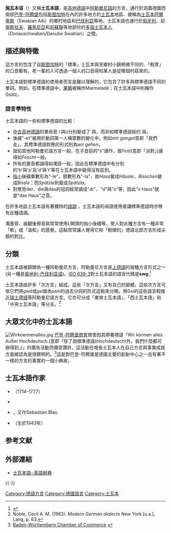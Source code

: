 {{Infobox Language
|name = 士瓦本語
|nativename = Schwäbisch<ref name="ethnologue">{{Cite web |url=http://www.ethnologue.com/show_language.asp?code=swg |title=Ethnologue entry |access-date=2011-01-02 |archive-date=2012-09-29 |archive-url=https://web.archive.org/web/20120929065816/http://www.ethnologue.com/show_language.asp?code=swg |dead-url=no }}</ref>
|states = [[德國|德國]]<ref name="ethnologue" />
|speakers= 819,000 <ref name="ethnologue" />
|familycolor = Indo-European
|fam2 = [[日爾曼語族|日爾曼語族]]
|fam3 = [[西日耳曼語支|西日耳曼語支]]
|fam4 = [[高地德語|高地德語]]
|fam5 = [[阿勒曼尼語|阿勒曼尼語]]<ref name="ethnologue" />
|script = [[拉丁字母|拉丁字母]]之德語變體
|nation = 
|iso3 = swg
|pronunciation=|region=|date=2006|iso1=|iso2=|fam1=|vitality=}}
'''施瓦本语'''（{{Audio|Schwäbisch.ogg|''Schwäbisch''}}）又稱'''士瓦本語'''，是[[高地德語|高地德語]]中[[阿勒曼尼語|阿勒曼尼語]]的方言，通行於涵蓋德國西南部[[巴登-符腾堡|巴登-符腾堡]]包括[[斯图加特|斯图加特]]在內的許多地方的[[士瓦本|士瓦本]]地區、被稱為[[士瓦本阿爾卑斯|士瓦本阿爾卑斯]]（Swabian Alb）的鄉村地區和[[巴伐利亞|巴伐利亞]]等地，士瓦本語也通行於[[匈牙利|匈牙利]]、前[[南斯拉夫|南斯拉夫]]、[[羅馬尼亞|羅馬尼亞]]和[[前蘇聯|前蘇聯]]等地部份的[[多瑙士瓦本人|多瑙士瓦本人]]（Donauschwaben/Danube Swabian）之間。

== 描述與特徵 ==
這方言的包含了自[[斯图加特|斯图加特]]的「標準」士瓦本與至鄉村小鎮稍微不同的、「較厚」的口音都有。老一輩的人可透過一個人的口音得知某人是從哪個村莊來的。

士瓦本語對標準德語的使用者而言是難以理解的，它包含了許多與標準德語不同的單詞。例如，在標準德語中，[[果醬|果醬]]被稱作Marmelade；在士瓦本語中則稱作Gsälz。

=== 語言學特性 ===
士瓦本語的一些和標準德語的比較：{{Citation needed|date=January 2009}}
* [[中古高地德語|中古高地德語]]的單母音 ''î'' 與''û''分別變成了{{IPA|[e͡i]}} 與{{IPA|[o͡u]}}，而非如標準德語般的{{IPA|[a͡ɪ]}} 與{{IPA|[a͡ʊ]}}。
* 後綴"-et"被用於動詞第一人稱眾數的變化中，例如''mir ganget''意即「我們走」，其標準德語對應的形式則為''wir gehen''。
* 就如其他阿勒曼尼語方言一般，在子音前的"s"讀作{{IPA|[ʃ]}}，故''Fest''(意即「派對」)讀得如''Fescht''一般。
* 所有的塞音都讀得如濁音一般，因此在標準德語中有分別的'b'與'p'及'd'與't'等在士瓦本語中變得沒有區別。 
* [[指小|指小]]後綴單數形為"-le"，眾數形為"-la"，故''Haus''變成''Häusle''，''Bisschen''變成''Bissle''；而''Spätzle''則變成''Spätzla''。
* 對應至der、die與das的冠詞經常讀成"dr"、"d"與"s"等，因此"s Haus"就是"das Haus"之意。
 
在許多地區士瓦本語有著獨特的[[語調|語調]]<!--Intonation-->，士瓦本語的母語使用者講標準德語時亦帶有此種語調。

濁塞音、齒齦後擦音與常常使用L開頭的指小後綴等，使人對此種方言有一種非常「軟」或「溫和」的感覺，這點常常讓人覺得它和「較硬的」德語北部方言形成尖銳的對比。

== 分類 ==
士瓦本語被歸類為一種阿勒曼尼方言，阿勒曼尼方言是[[上德語|上德語]]的兩種方言形式之一(另一種是[[奥地利-巴伐利亚语|奥地利-巴伐利亚语]])。[[ISO_639-3|ISO 639-3]]對士瓦本語的語言代碼是'''swg'''.<ref>{{Cite web |url=http://www.sil.org/iso639-3/documentation.asp?id=swg |title=Code for Swabian German (swg) |access-date=2011-01-02 |archive-date=2012-12-21 |archive-url=https://web.archive.org/web/20121221131047/http://www.sil.org/iso639-3/documentation.asp?id=swg |dead-url=no }}</ref>


士瓦本語由許多「次方言」組成，這些「次方言」又有自己的變體。這些次方言可依它們用''gwä''或''gsi''做為sein的過去分詞的形式這點來分類。用Gsi的這些語言較接近[[瑞士德語|瑞士德語]]等阿勒曼尼語方言。它亦可分成「東南士瓦本語」、「西士瓦本語」和「中央士瓦本語」等分支。<ref>Noble, Cecil A. M. (1983). ''Modern German dialects'' New York [u.a.], Lang, p. 63.</ref>

== 大眾文化中的士瓦本語 ==
[[Image:Wirkoennenalles.jpg|thumb]]
[[巴登-符腾堡|巴登-符腾堡]][[商會|商會]]商會因其帶著標語「Wir können alles. Außer Hochdeutsch.(意即「除了說標準德語(Hochdeutsch)外，我們什麼都可辦得到」)」的廣告活動而備受讚許。這活動在增長士瓦本人在自己方言與事業成就方面被認為是很聰明的。<ref>[http://www.baden-wuerttemberg.de/de/Werbe-_und_Sympathiekampagne/124658.html Baden-Württemberg Chamber of Commerce] {{webarchive|url=https://web.archive.org/web/20071110141009/http://www.baden-wuerttemberg.de/de/Werbe-_und_Sympathiekampagne/124658.html |date=2007-11-10 }}</ref>這是對巴登-符腾堡是德國主要的創新中心之一且有著不一樣的方言的事實的一個小典故。

== 士瓦本語作家 ==
* {{tsl|de|Sebastian Sailer|瑟巴斯丁‧賽勒}}（1714–1777）
* {{tsl|de|August Lämmle|奧古斯特‧蘭姆勒}}
* {{tsl|de|Josef Eberle|約瑟夫‧艾伯爾勒}}，又作Sebastian Blau
* {{tsl|de|Peter Schlack (Dichter)|彼得‧施拉克}}（生於1943年）

== 参考文献 ==
{{Reflist|30em}}

== 外部連結 ==
{{sister
|project=wikipedia
|text=维基百科提供如下语言版本：'''[[:als:Wikipedia:Houptsyte_(Schwyzerdütsch)|{{PAGENAME}}维基百科]]'''}}
* [https://web.archive.org/web/20080608123432/http://www.schwaebisch-englisch.de/ 士瓦本語─英語辭典]

{{-}}
{{日耳曼語族}}

{{Authority control}}

[[Category:德語方言|Category:德語方言]]
[[Category:德國語言|Category:德國語言]]
[[Category:士瓦本|Category:士瓦本]]